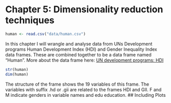 # Chapter 5: Dimensionality reduction techniques

```r
human <- read.csv("data/human.csv")
```

In this chapter I will wrangle and analyse data from UNs Development programs Human Development Index (HDI) and Gender Inequality Index data frames. These are combined together to be a data frame named "Human". More about the data frame here: [UN development programs: HDI](http://hdr.undp.org/en/content/human-development-index-hdi)

```r
str(human)
dim(human)
```


The structure of the frame shows the 19 variables of this frame. The variables with suffix .hd or .gii are related to the frames HDI and GII. F and M indicate genders in variable names and edu education. 
## Including Plots


```r

```

